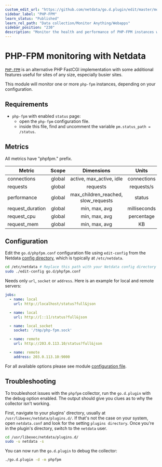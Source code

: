 ```yaml
---
custom_edit_url: "https://github.com/netdata/go.d.plugin/edit/master/modules/phpfpm/README.md"
sidebar_label: "PHP-FPM"
learn_status: "Published"
learn_rel_path: "Data collection/Monitor Anything/Webapps"
sidebar_position: "230"
description: "Monitor the health and performance of PHP-FPM instances with zero configuration, per-second metric granularity, and interactive visualizations."
---
```



# PHP-FPM monitoring with Netdata

[`PHP-FPM`](https://php-fpm.org/) is an alternative PHP FastCGI implementation with some additional features useful for
sites of any size, especially busier sites.

This module will monitor one or more `php-fpm` instances, depending on your configuration.

## Requirements

- `php-fpm` with enabled `status` page:
    - open the `php-fpm` configuration file.
    - inside this file, find and uncomment the variable `pm.status_path = /status`.

## Metrics

All metrics have "phpfpm." prefix.

| Metric           | Scope  |             Dimensions              |    Units     |
|------------------|:------:|:-----------------------------------:|:------------:|
| connections      | global |      active, max_active, idle       | connections  |
| requests         | global |              requests               |  requests/s  |
| performance      | global | max_children_reached, slow_requests |    status    |
| request_duration | global |            min, max, avg            | milliseconds |
| request_cpu      | global |            min, max, avg            |  percentage  |
| request_mem      | global |            min, max, avg            |      KB      |

## Configuration

Edit the `go.d/phpfpm.conf` configuration file using `edit-config` from the
Netdata [config directory](https://learn.netdata.cloud/docs/configure/nodes), which is typically at `/etc/netdata`.

```bash
cd /etc/netdata # Replace this path with your Netdata config directory
sudo ./edit-config go.d/phpfpm.conf
```

Needs only `url`, `socket` or `address`. Here is an example for local and remote servers:

```yaml
jobs:
  - name: local
    url: http://localhost/status?full&json

  - name: local
    url: http://[::1]/status?full&json

  - name: local_socket
    socket: '/tmp/php-fpm.sock'

  - name: remote
    url: http://203.0.113.10/status?full&json

  - name: remote
    address: 203.0.113.10:9000
```

For all available options please see
module [configuration file](https://github.com/netdata/go.d.plugin/blob/master/config/go.d/phpfpm.conf).

## Troubleshooting

To troubleshoot issues with the `phpfpm` collector, run the `go.d.plugin` with the debug option enabled. The output
should give you clues as to why the collector isn't working.

First, navigate to your plugins' directory, usually at `/usr/libexec/netdata/plugins.d/`. If that's not the case on your
system, open `netdata.conf` and look for the setting `plugins directory`. Once you're in the plugin's directory, switch
to the `netdata` user.

```bash
cd /usr/libexec/netdata/plugins.d/
sudo -u netdata -s
```

You can now run the `go.d.plugin` to debug the collector:

```bash
./go.d.plugin -d -m phpfpm
```
